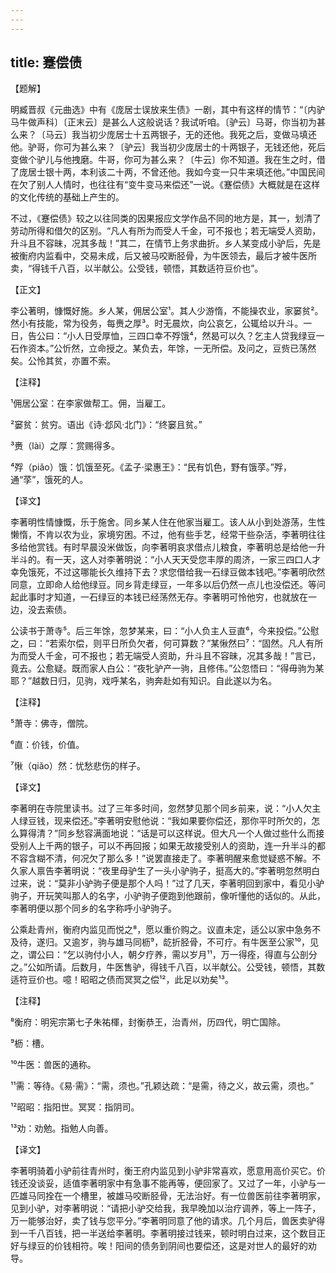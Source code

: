 ```yaml
---
---
---
```

title: 蹇偿债
---




【题解】


明臧晋叔《元曲选》中有《庞居士误放来生债》一剧，其中有这样的情节：“〔内驴马牛做声科〕〔正末云〕是甚么人这般说话？我试听咱。〔驴云〕马哥，你当初为甚么来？〔马云〕我当初少庞居士十五两银子，无的还他。我死之后，变做马填还他。驴哥，你可为甚么来？〔驴云〕我当初少庞居士的十两银子，无钱还他，死后变做个驴儿与他拽磨。牛哥，你可为甚么来？〔牛云〕你不知道。我在生之时，借了庞居士银十两，本利该二十两，不曾还他。我如今变一只牛来填还他。”中国民间在欠了别人人情时，也往往有“变牛变马来偿还”一说。《蹇偿债》大概就是在这样的文化传统的基础上产生的。

不过，《蹇偿债》较之以往同类的因果报应文学作品不同的地方是，其一，划清了劳动所得和借欠的区别。“凡人有所为而受人千金，可不报也；若无端受人资助，升斗且不容昧，况其多哉！”其二，在情节上务求曲折。乡人某变成小驴后，先是被衡府内监看中，交易未成，后又被马咬断胫骨，为牛医领去，最后才被牛医所卖，“得钱千八百，以半献公。公受钱，顿悟，其数适符豆价也”。

【正文】

李公著明，慷慨好施。乡人某，佣居公室¹。其人少游惰，不能操农业，家窭贫²。然小有技能，常为役务，每赉之厚³。时无晨炊，向公哀乞，公辄给以升斗。一日，告公曰：“小人日受厚恤，三四口幸不殍饿⁴，然曷可以久？乞主人贷我绿豆一石作资本。”公忻然，立命授之。某负去，年馀，一无所偿。及问之，豆赀已荡然矣。公怜其贫，亦置不索。





【注释】


¹佣居公室：在李家做帮工。佣，当雇工。

²窭贫：贫穷。语出《诗·邶风·北门》：“终窭且贫。”

³赉（lài）之厚：赏赐得多。

⁴殍（piǎo）饿：饥饿至死。《孟子·梁惠王》：“民有饥色，野有饿莩。”殍，通“莩”，饿死的人。





【译文】


李著明性情慷慨，乐于施舍。同乡某人住在他家当雇工。该人从小到处游荡，生性懒惰，不肯以农为业，家境穷困。不过，他有些手艺，经常干些杂活，李著明往往多给他赏钱。有时早晨没米做饭，向李著明哀求借点儿粮食，李著明总是给他一升半斗的。有一天，这人对李著明说：“小人天天受您丰厚的周济，一家三四口人才幸免饿死，不过这哪能长久维持下去？求您借给我一石绿豆做本钱吧。”李著明欣然同意，立即命人给他绿豆。同乡背走绿豆，一年多以后仍然一点儿也没偿还。等问起此事时才知道，一石绿豆的本钱已经荡然无存。李著明可怜他穷，也就放在一边，没去索债。

公读书于萧寺⁵。后三年馀，忽梦某来，曰：“小人负主人豆直⁶，今来投偿。”公慰之，曰：“若索尔偿，则平日所负欠者，何可算数？”某愀然曰⁷：“固然。凡人有所为而受人千金，可不报也；若无端受人资助，升斗且不容昧，况其多哉！”言已，竟去。公愈疑。既而家人白公：“夜牝驴产一驹，且修伟。”公忽悟曰：“得毋驹为某耶？”越数日归，见驹，戏呼某名，驹奔赴如有知识。自此遂以为名。





【注释】


⁵萧寺：佛寺，僧院。

⁶直：价钱，价值。

⁷愀（qiǎo）然：忧愁悲伤的样子。





【译文】


李著明在寺院里读书。过了三年多时间，忽然梦见那个同乡前来，说：“小人欠主人绿豆钱，现来偿还。”李著明安慰他说：“我如果要你偿还，那你平时所欠的，怎么算得清？”同乡愁容满面地说：“话是可以这样说。但大凡一个人做过些什么而接受别人上千两的银子，可以不再回报；如果无故接受别人的资助，连一升半斗的都不容含糊不清，何况欠了那么多！”说罢直接走了。李著明醒来愈觉疑惑不解。不久家人禀告李著明说：“夜里母驴生了一头小驴驹子，挺高大的。”李著明忽然明白过来，说：“莫非小驴驹子便是那个人吗！”过了几天，李著明回到家中，看见小驴驹子，开玩笑叫那人的名字，小驴驹子便跑到他跟前，像听懂他的话似的。从此，李著明便以那个同乡的名字称呼小驴驹子。

公乘赴青州，衡府内监见而悦之⁸，愿以重价购之。议直未定，适公以家中急务不及待，遂归。又逾岁，驹与雄马同枥⁹，龁折胫骨，不可疗。有牛医至公家¹⁰，见之，谓公曰：“乞以驹付小人，朝夕疗养，需以岁月¹¹，万一得痊，得直与公剖分之。”公如所请。后数月，牛医售驴，得钱千八百，以半献公。公受钱，顿悟，其数适符豆价也。噫！昭昭之债而冥冥之偿¹²，此足以劝矣¹³。





【注释】


⁸衡府：明宪宗第七子朱祐楎，封衡恭王，治青州，历四代，明亡国除。

⁹枥：槽。

¹⁰牛医：兽医的通称。

¹¹需：等待。《易·需》：“需，须也。”孔颖达疏：“是需，待之义，故云需，须也。”

¹²昭昭：指阳世。冥冥：指阴司。

¹³劝：劝勉。指勉人向善。





【译文】


李著明骑着小驴前往青州时，衡王府内监见到小驴非常喜欢，愿意用高价买它。价钱还没谈妥，适值李著明家中有急事不能再等，便回家了。又过了一年，小驴与一匹雄马同拴在一个槽里，被雄马咬断胫骨，无法治好。有一位兽医前往李著明家，见到小驴，对李著明说：“请把小驴交给我，我早晚加以治疗调养，等上一阵子，万一能够治好，卖了钱与您平分。”李著明同意了他的请求。几个月后，兽医卖驴得到一千八百钱，把一半送给李著明。李著明接过钱来，顿时明白过来，这个数目正好与绿豆的价钱相符。唉！阳间的债务到阴间也要偿还，这是对世人的最好的劝导。